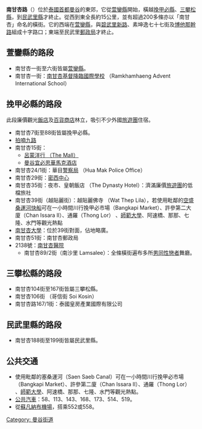 '''南甘杏路'''（{{thai|t=ถนนรามคำแหง|phon=T̄hnn rāmkhảh̄æng|r=Thanon Ramkhamhaeng}}）位於[[泰國|泰國]][[首都|首都]][[曼谷|曼谷]]的東郊，它從[[萱鑾縣|萱鑾縣]]開始，橫越[[挽甲必縣|挽甲必縣]]、[[三攀松縣|三攀松縣]]，到[[民武里縣|民武里縣]]才終止。從西到東全長約15公里，並有超過200多條亦以「南甘杏」命名的橫街。它的西端在[[萱鑾縣|萱鑾縣]]，與[[碧武里新路|碧武里新路]]、素坤逸七十七街及[[博他那幹路|博他那幹路]]組成十字路口；東端至民武里[[郵政局|郵政局]]才終止。

==萱鑾縣的路段==
* 南甘杏一街至六街皆屬[[萱鑾縣|萱鑾縣]]。
* 南甘杏一街：[http://www.rais.ac.th/ 南甘杏基督降臨國際學校]{{Wayback|url=http://www.rais.ac.th/ |date=20090116224406 }} （Ramkhamhaeng Advent International School）

==挽甲必縣的路段==
此段廉價觀光[[飯店|飯店]]及[[百貨商店|百貨商店]]林立，吸引不少外國[[旅遊團|旅遊團]]住宿。
* 南甘杏7街至88街皆屬挽甲必縣。
* [[拍喃九路|拍喃九路]]
* 南甘杏15街：
** [http://www.themallgroup.com/ 呂蒙洋行 （The Mall）]{{Wayback|url=http://www.themallgroup.com/ |date=20090105161011 }}
** [http://www.ibishotel.com/zh/hotel-6297-all-seasons-bangkok-huamark/index.shtml 曼谷宜必思華馬克酒店]{{Dead link|date=2019年4月 |bot=InternetArchiveBot |fix-attempted=yes }}
* 南甘杏24/1街：華目[[警察局|警察局]] （Hua Mak Police Office）
* 南甘杏29街：[http://www.bigc.co.th/ 密西中心]{{Wayback|url=http://www.bigc.co.th/ |date=20110810141459 }}
* 南甘杏35街：夜市、皇朝飯店 （The Dynasty Hotel）：濟滿廉價[[旅遊團|旅遊團]]的低檔旅社
* 南甘杏39街（越貼麗街）：越貼麗佛寺 （Wat Thep Lila），若使用毗鄰的[[空盛桑運河快船|空盛桑運河快船]]可在一小時間川行挽甲必市場（Bangkapi Market）、許參第二大廈（Chan Issara II）、通羅（Thong Lor） 、[https://web.archive.org/web/20110320212137/http://www.swu.ac.th/en/ 師範大學]、阿速橋、那那、七隆、水門等觀光熱點
* [[南甘杏大學|南甘杏大學]]：位於39街對面，佔地略廣。
* 南甘杏51街：南甘杏郵政局
* 2138號：[http://www.ramhospital.com/ 南甘杏醫院]{{Wayback|url=http://www.ramhospital.com/ |date=20090129123259 }}
** 南甘杏89/2街（南沙里 Lamsalee）：全條橫街遍布多所[[男同性戀者|男同性戀者]]舞廳。

==三攀松縣的路段==
* 南甘杏104街至167街皆屬三攀松縣。
* 南甘杏106街 （哥信街 Soi Kosin）
* 南甘杏路167/1街：泰國皇房產業國際有限公司
==民武里縣的路段==
* 南甘杏188街至199街皆屬民武里縣。

==公共交通==
{{portal box|泰國|公路}}
* 使用毗鄰的塞桑運河（Saen Saeb Canal）可在一小時間川行挽甲必市場（Bangkapi Market）、許參第二廈（Chan Issara II）、通羅（Thong Lor） 、[https://web.archive.org/web/20110320212137/http://www.swu.ac.th/en/ 師範大學]、阿速橋、那那、七隆、水門等觀光熱點。
* [[公共汽車|公共汽車]]：58、113、143、168、173、514、519。
* 從[[蘇凡納布機場|蘇凡納布機場]]，搭乘552或558。

[[Category:_曼谷街道|Category: 曼谷街道]]